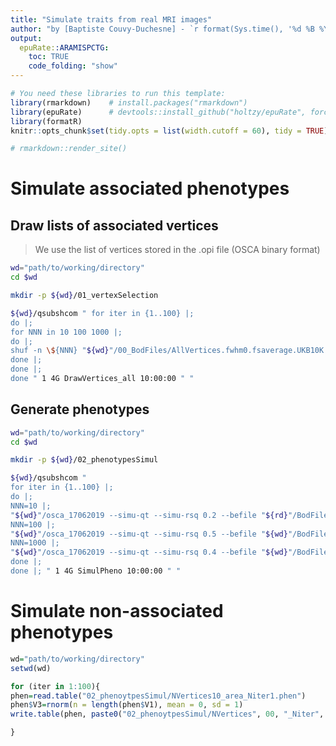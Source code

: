 ```yaml
---
title: "Simulate traits from real MRI images"
author: "by [Baptiste Couvy-Duchesne] - `r format(Sys.time(), '%d %B %Y')`"
output:
  epuRate::ARAMISPCTG:
    toc: TRUE
    code_folding: "show"
---
```


```r
# You need these libraries to run this template:
library(rmarkdown)    # install.packages("rmarkdown") 
library(epuRate)      # devtools::install_github("holtzy/epuRate", force=TRUE)
library(formatR)
knitr::opts_chunk$set(tidy.opts = list(width.cutoff = 60), tidy = TRUE)

# rmarkdown::render_site()

```

# Simulate associated phenotypes 

## Draw lists of associated vertices

> We use the list of vertices stored in the .opi file (OSCA binary format)

```bash

wd="path/to/working/directory"
cd $wd

mkdir -p ${wd}/01_vertexSelection

${wd}/qsubshcom " for iter in {1..100} |;
do |;
for NNN in 10 100 1000 |;
do |;
shuf -n \${NNN} "${wd}"/00_BodFiles/AllVertices.fwhm0.fsaverage.UKB10K.QCed.STD.opi | awk '{ print \$2 }'  > "${wd}"/01_vertexSelection/NVertices\${NNN}_Niter\${iter} |;
done |;
done |;
done " 1 4G DrawVertices_all 10:00:00 " " 

```

## Generate phenotypes 

```bash

wd="path/to/working/directory"
cd $wd

mkdir -p ${wd}/02_phenotypesSimul

${wd}/qsubshcom " 
for iter in {1..100} |;
do |;
NNN=10 |;
"${wd}"/osca_17062019 --simu-qt --simu-rsq 0.2 --befile "${rd}"/BodFiles/AllVertices.fwhm0.fsaverage.UKB15K --simu-causal-loci "${wd}"/01_vertexSelection/NVertices\${NNN}_Niter\${iter} --out "${wd}"/02_phenotypesSimul/NVertices\${NNN}_Niter\${iter}  |;
NNN=100 |;
"${wd}"/osca_17062019 --simu-qt --simu-rsq 0.5 --befile "${wd}"/BodFiles/AllVertices.fwhm0.fsaverage.UKB15K --simu-causal-loci "${wd}"/01_vertexSelection/NVertices\${NNN}_Niter\${iter} --out "${wd}"/02_phenotypesSimul/NVertices\${NNN}_Niter\${iter}  |;
NNN=1000 |;
"${wd}"/osca_17062019 --simu-qt --simu-rsq 0.4 --befile "${wd}"/BodFiles/AllVertices.fwhm0.fsaverage.UKB15K --simu-causal-loci "${wd}"/01_vertexSelection/NVertices\${NNN}_Niter\${iter} --out "${wd}"/02_phenotypesSimul/NVertices\${NNN}_Niter\${iter}  |;
done |;
done |; " 1 4G SimulPheno 10:00:00 " " 

```

# Simulate non-associated phenotypes

```R

wd="path/to/working/directory"
setwd(wd)

for (iter in 1:100){
phen=read.table("02_phenoytpesSimul/NVertices10_area_Niter1.phen")  
phen$V3=rnorm(n = length(phen$V1), mean = 0, sd = 1)
write.table(phen, paste0("02_phenoytpesSimul/NVertices", 00, "_Niter", iter,".phen"), col.names = F, row.names = F, quote = F)

}

```

<br><br>
